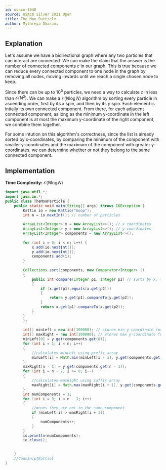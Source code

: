 ```yaml
---
id: usaco-1040
source: USACO Silver 2021 Open
title: The Moo Particle
author: Mythreya Dharani
---
```

## Explanation
Let's assume we have a bidirectional graph where any two particles that can interact are connected. 
We can make the claim that the answer is the number of connected components $c$ in our graph. 
This is true because we can reduce every connected component to one node in the graph by removing all nodes, moving inwards until we reach a single chosen node to keep.

Since there can be up to $10^5$ particles, we need a way to calculate $c$ in less than $\mathcal{O}(N^2)$. 
We can make a $\mathcal{O}(N \log N)$ algorithm by sorting every particle in ascending order, first by its $x$ spin, and then by its $y$ spin.
Each element is intially its own connected component. From there, for each adjacent connected component, as long as the minimum y-coordinate in the left component is at most the maximum y-coordinate of the right component, we combine them together.

For some intution on this algorithm's correctness, since the list is already sorted by x-coordinates, by comparing the minimum of the component with smaller y-coordinates and the maximum of the component with greater y-coordinates, we can determine whether or not they belong to the same connected component.
## Implementation

**Time Complexity:** $\mathcal{O}(N \log N)$

<LanguageSection>
	
<JavaSection>
	
```java
import java.util.*;
import java.io.*;
public class TheMooParticle {
	public static void main(String[] args) throws IOException {
		Kattio io = new Kattio("moop");
		int n = io.nextInt(); // number of particles
	
		ArrayList<Integer> x = new ArrayList<>(); // x coordinates
		ArrayList<Integer> y = new ArrayList<>(); // y coordinates
		ArrayList<Integer> components = new ArrayList<>();
	
		for (int i = 0; i < n; i++) {
			x.add(io.nextInt());
			y.add(io.nextInt());
			components.add(i);
		}
								 
		Collections.sort(components, new Comparator<Integer> ()
		{         
			public int compare(Integer p1, Integer p2) // sorts by x, then y
			{
				if (x.get(p1).equals(x.get(p2)))
				{
					return y.get(p1).compareTo(y.get(p2));
				}
				return x.get(p1).compareTo(x.get(p2));
			}
		}
		);
	
		int[] minLeft = new int[100000]; // stores min y-coordinate for left comp
		int[] maxRight = new int[100000]; // stores max y-coordinate for right comp
		minLeft[0] = y.get(components.get(0));
		for (int i = 1; i < n; i++)
		{
			//calculates minLeft using prefix array
			minLeft[i] = Math.min(minLeft[i - 1], y.get(components.get(i))); 
		}
		maxRight[n - 1] = y.get(components.get(n - 1));
		for (int i = n - 2; i >= 0; i--)
		{
			//calculates maxRight using suffix array
			maxRight[i] = Math.max(maxRight[i + 1], y.get(components.get(i))); 
		}
		int numComponents = 1;
		for (int i = 0; i < n - 1; i++)
		{
			//means they are not in the same component
			if (minLeft[i] > maxRight[i + 1]) 
			{
				numComponents++;
			}
		}
		io.println(numComponents);
		io.close();
		
		
	}
	//CodeSnip{Kattio}
}
```
	
</JavaSection>

</LanguageSection>
